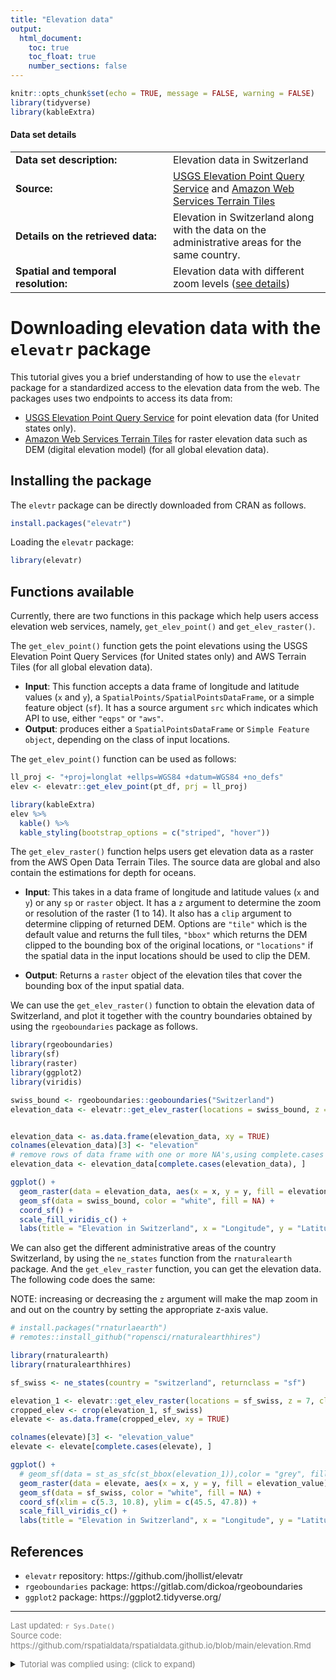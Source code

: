 ```yaml
---
title: "Elevation data"
output:
  html_document:
    toc: true
    toc_float: true
    number_sections: false
---
```


```r
knitr::opts_chunk$set(echo = TRUE, message = FALSE, warning = FALSE)
library(tidyverse)
library(kableExtra)
```

#### Data set details

|||
| ----------- | ----------- |
| **Data set description:** | Elevation data in Switzerland |
| **Source:**   | [USGS Elevation Point Query Service](https://ned.usgs.gov/epqs/) and [Amazon Web Services Terrain Tiles](https://registry.opendata.aws/terrain-tiles/) |
| **Details on the retrieved data:**   | Elevation in Switzerland along with the data on the administrative areas for the same country. |
| **Spatial and temporal resolution:**  | Elevation data with different zoom levels ([see details](https://github.com/tilezen/joerd/blob/master/docs/data-sources.md#what-is-the-ground-resolution)) |

# Downloading elevation data with the `elevatr` package

This tutorial gives you a brief understanding of how to use the `elevatr` package for a standardized access to the elevation data from the web. 
The packages uses two endpoints to access its data from:

- [USGS Elevation Point Query Service](https://ned.usgs.gov/epqs/) for point elevation data (for United states only).
- [Amazon Web Services Terrain Tiles](https://registry.opendata.aws/terrain-tiles/) for raster elevation data such as DEM (digital elevation model) (for all global elevation data).

## Installing the package

The `elevtr` package can be directly downloaded from CRAN as follows.

```r
install.packages("elevatr")
```

Loading the `elevatr` package:

```r
library(elevatr)
```

<!--
## Datasets available 

The package has three different data sets already within it, they are namely **lake**, **pt_df**, **sp_big** , all of which are .rda files. It can be accessed by using the code `elevatr`, from which you can work with any of the above data sets and these can be saved into the working environment by assigning it to an object for further analysis and visualisation. 

You can also use other packages or own downloaded data set for showing elevation of a certain area.   


```r
elevatr::lake # SpatialPolygons Dataframe of lake Sunapee
elevatr::pt_df # small data frame of x & y locations
elevatr::sp_big # SpatialPoints of random points
```
-->

## Functions available

Currently, there are two functions in this package which help users access elevation web services, namely, `get_elev_point()` and `get_elev_raster()`.

The `get_elev_point()` function gets the point elevations using the USGS Elevation Point Query Services (for United states only) and AWS Terrain Tiles (for all global elevation data). 
  
- **Input**: This function accepts a data frame of longitude and latitude values (`x` and `y`), a `SpatialPoints/SpatialPointsDataFrame`, or a simple feature object (`sf`). It has a source argument `src` which indicates which API to use, either `"eqps"` or `"aws"`.  
- **Output**: produces either a `SpatialPointsDataFrame` or `Simple Feature object`, depending on the class of input locations.
  
The `get_elev_point()` function can be used as follows:


```r
ll_proj <- "+proj=longlat +ellps=WGS84 +datum=WGS84 +no_defs"
elev <- elevatr::get_elev_point(pt_df, prj = ll_proj)

library(kableExtra)
elev %>%
  kable() %>%
  kable_styling(bootstrap_options = c("striped", "hover"))
```

  
The `get_elev_raster()` function helps users get elevation data as a raster from the AWS Open Data Terrain Tiles. 
The source data are global and also contain the estimations for depth for oceans.

- **Input**: This takes in a data frame of longitude and latitude values (`x` and `y`) or any `sp` or `raster` object.
It has a `z` argument to determine the zoom or resolution of the raster (1 to 14).
It also has a `clip` argument to determine clipping of returned DEM. Options are `"tile"` which is the default value and returns the full tiles, `"bbox"` which returns the DEM clipped to the bounding box of the original locations, or `"locations"` if the spatial data in the input locations should be used to clip the DEM.

- **Output**: Returns a `raster` object of the elevation tiles that cover the bounding box of the input spatial data.


<!--
- When this function is used an additional column will be added to the data slot of a `SpatialPointsDataFrame` called **elevation**.

- To access data from the services you will need to set the argument `src` = `eqps`
-->

We can use the `get_elev_raster()` function to obtain the elevation data of Switzerland, and plot it together with the country boundaries obtained by using the `rgeoboundaries` package as follows. 


```r
library(rgeoboundaries)
library(sf)
library(raster)
library(ggplot2)
library(viridis)

swiss_bound <- rgeoboundaries::geoboundaries("Switzerland")
elevation_data <- elevatr::get_elev_raster(locations = swiss_bound, z = 9, clip = "locations")


elevation_data <- as.data.frame(elevation_data, xy = TRUE)
colnames(elevation_data)[3] <- "elevation"
# remove rows of data frame with one or more NA's,using complete.cases
elevation_data <- elevation_data[complete.cases(elevation_data), ]

ggplot() +
  geom_raster(data = elevation_data, aes(x = x, y = y, fill = elevation)) +
  geom_sf(data = swiss_bound, color = "white", fill = NA) +
  coord_sf() +
  scale_fill_viridis_c() +
  labs(title = "Elevation in Switzerland", x = "Longitude", y = "Latitude", fill = "Elevation (meters)")
```


We can also get the different administrative areas of the country Switzerland, by using the `ne_states` function from the `rnaturalearth` package. And the `get_elev_raster` function, you can get the elevation data. The following code does the same:

NOTE: increasing or decreasing the `z` argument will make the map zoom in and out on the country by setting the appropriate z-axis value.

```r
# install.packages("rnaturlaearth")
# remotes::install_github("ropensci/rnaturalearthhires")

library(rnaturalearth)
library(rnaturalearthhires)

sf_swiss <- ne_states(country = "switzerland", returnclass = "sf")

elevation_1 <- elevatr::get_elev_raster(locations = sf_swiss, z = 7, clip = "locations")
cropped_elev <- crop(elevation_1, sf_swiss)
elevate <- as.data.frame(cropped_elev, xy = TRUE)

colnames(elevate)[3] <- "elevation_value"
elevate <- elevate[complete.cases(elevate), ]

ggplot() +
  # geom_sf(data = st_as_sfc(st_bbox(elevation_1)),color = "grey", fill = "grey",alpha = 0.05) +
  geom_raster(data = elevate, aes(x = x, y = y, fill = elevation_value)) +
  geom_sf(data = sf_swiss, color = "white", fill = NA) +
  coord_sf(xlim = c(5.3, 10.8), ylim = c(45.5, 47.8)) +
  scale_fill_viridis_c() +
  labs(title = "Elevation in Switzerland", x = "Longitude", y = "Latitude", fill = "Elevation (meters)")
```

<!--

We can also use boundary boxes for the visualization of the elevation and can be done as thus:


#```{r}
df <- data.frame(
  x = sp::bbox(lake)[1, 1],
  sp::bbox(lake)[1, 2],
  y = sp::bbox(lake)[2, 1],
  sp::bbox(lake)[2, 2]
)
x <- get_elev_raster(locations = df, prj = sp::proj4string(lake), z = 10)

x <- get_elev_raster(lake, z = 12)
x <- get_elev_raster(lake, src = "aws", z = 12, expand = 1300)

plot(x)
```

-->


## References

- `elevatr` repository: https://github.com/jhollist/elevatr
- `rgeoboundaries` package: https://gitlab.com/dickoa/rgeoboundaries
- `ggplot2` package: https://ggplot2.tidyverse.org/

---

<p style ="color:grey; font-size: 13px;">  
Last updated: `r Sys.Date()`  
Source code: https://github.com/rspatialdata/rspatialdata.github.io/blob/main/elevation.Rmd 
<details>
<summary><span style ="color:grey; font-size: 13px;">Tutorial was complied using: (click to expand)</span></summary>
```r
sessionInfo()
```
</details>
</p>
